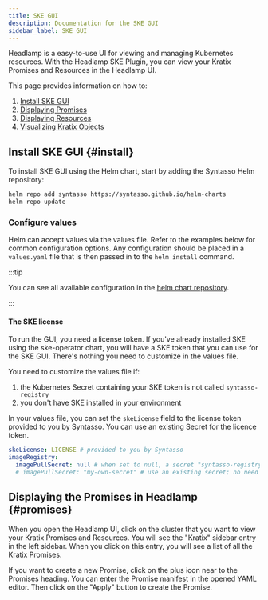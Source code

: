 ```yaml
---
title: SKE GUI
description: Documentation for the SKE GUI
sidebar_label: SKE GUI
---
```


Headlamp is a easy-to-use UI for viewing and managing Kubernetes resources. With the Headlamp SKE Plugin, you can
view your Kratix Promises and Resources in the Headlamp UI.

This page provides information on how to:

1. [Install SKE GUI](#install)
1. [Displaying Promises](#promises)
1. [Displaying Resources](#resources)
1. [Visualizing Kratix Objects](#map)


## Install SKE GUI {#install}

To install SKE GUI using the Helm chart, start by adding the Syntasso Helm
repository:

```bash
helm repo add syntasso https://syntasso.github.io/helm-charts
helm repo update
```

### Configure values

Helm can accept values via the values file. Refer to the examples
below for common configuration options. Any configuration should be placed in a
`values.yaml` file that is then passed in to the `helm install` command.

:::tip

You can see all available configuration in the
[helm chart repository](https://github.com/syntasso/helm-charts/blob/main/ske-gui/values.yaml).

:::

#### The SKE license

To run the GUI, you need a license token. If you've already installed SKE using the ske-operator chart,
you will have a SKE token that you can use for the SKE GUI. There's nothing you need to customize in the values file.

You need to customize the values file if:
1. the Kubernetes Secret containing your SKE token is not called `syntasso-registry`
2. you don't have SKE installed in your environment

In your values file, you can set the `skeLicense` field to the license token provided to you by Syntasso.
You can use an existing Secret for the licence token.

```yaml
skeLicense: LICENSE # provided to you by Syntasso
imageRegistry:
  imagePullSecret: null # when set to null, a secret "syntasso-registry" will be created as part of this chart
  # imagePullSecret: "my-own-secret" # use an existing secret; no need to set skeLicense in this case
```

## Displaying the Promises in Headlamp {#promises}

When you open the Headlamp UI, click on the cluster that you want to view your Kratix Promises and Resources. You
will see the "Kratix" sidebar entry in the left sidebar. When you click on this entry, you will see a list of all
the Kratix Promises.

If you want to create a new Promise, click on the plus icon near to the Promises heading. You can enter the Promise
manifest in the opened YAML editor. Then click on the "Apply" button to create the Promise.